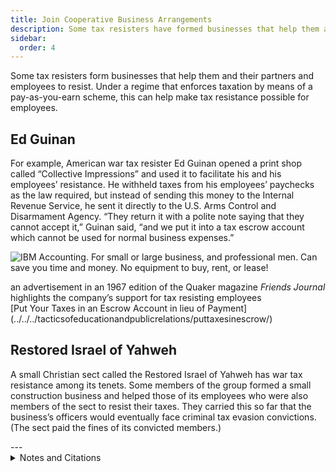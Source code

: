 ```yaml
---
title: Join Cooperative Business Arrangements
description: Some tax resisters have formed businesses that help them and their partners and employees to resist.
sidebar:
  order: 4
---
```


Some tax resisters form businesses that help them and their partners and employees to resist.
Under a regime that enforces taxation by means of a pay-as-you-earn scheme, this can help make tax resistance possible for employees.

## <Badge text="Example" size="medium" /> Ed Guinan

For example, American war tax resister Ed Guinan opened a print shop called “Collective Impressions” and used it to facilitate his and his employees’ resistance.
He withheld taxes from his employees’ paychecks as the law required, but instead of sending this money to the Internal Revenue Service, he sent it directly to the U.S. Arms Control and Disarmament Agency.
“They return it with a polite note saying that they cannot accept it,” Guinan said, “and we put it into a tax escrow account which cannot be used for normal business expenses.”

![IBM Accounting. For small or large business, and professional men. Can save you time and money. No equipment to buy, rent, or lease!](../../../assets/southern-ca-business-service.gif)
<figcaption>an advertisement in an 1967 edition of the Quaker magazine <i>Friends Journal</i> highlights the company’s support for tax resisting employees</figcaption>

<Aside type="note" title="See also">
[Put Your Taxes in an Escrow Account in lieu of Payment](../../../tacticsofeducationandpublicrelations/puttaxesinescrow/)
</Aside>

## <Badge text="Example" size="medium" /> Restored Israel of Yahweh

A small Christian sect called the Restored Israel of Yahweh has war tax resistance among its tenets.
Some members of the group formed a small construction business and helped those of its employees who were also members of the sect to resist their taxes.
They carried this so far that the business’s officers would eventually face criminal tax evasion convictions.
(The sect paid the fines of its convicted members.)

<Aside type="tip" title="Wikipedia">
  <WikipediaBadge title="J. Edward Guinan" />
  <WikipediaBadge title="Internal Revenue Service" />
  <WikipediaBadge title="Arms Control and Disarmament Agency" />
</Aside>
---

<details>
<summary>Notes and Citations</summary>

* Browning, Frank “Tax Revolt!” <i>Inquiry</i> 2 April 1979
* Goldberger, Peter “Resentencing of Restored Israel of Yahweh defendants” wtr-s email list, 24 March 2008

</details>
